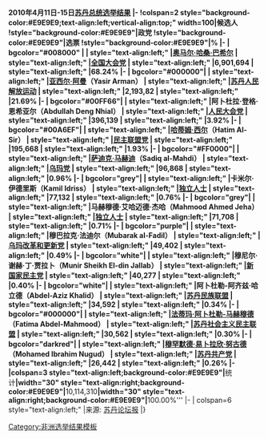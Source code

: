 {{electiontable|2010年苏丹}}'''2010年4月11日-15日[[苏丹总统]][[2010年苏丹大选|选举结果]]
|-
!colspan=2 style="background-color:#E9E9E9;text-align:left;vertical-align:top;" width=100|候选人
!style="background-color:#E9E9E9"|政党
!style="background-color:#E9E9E9"|选票
!style="background-color:#E9E9E9"|%
|-
| bgcolor="#008000" |
| style="text-align:left;" |[[奥马尔·巴希尔|奥马尔·哈桑·巴希尔]]
| style="text-align:left;" |[[全国大会党 (苏丹)|全国大会党]]
| style="text-align:left;" |6,901,694
| style="text-align:left;" |68.24%
|-
| bgcolor="#000000"|
| style="text-align:left;" |[[亚西尔·阿曼]]（Yasir Arman）
| style="text-align:left;" |[[苏丹人民解放运动]]
| style="text-align:left;" |2,193,82
| style="text-align:left;" |21.69%
|-
| bgcolor="#00FF66"|
| style="text-align:left;" |阿卜杜拉·登格·恩希亚尔（Abdullah Deng Nhial）
| style="text-align:left;" |[[人民大会党 (苏丹)|人民大会党]]
| style="text-align:left;" |396,139
| style="text-align:left;" |3.92%
|-
| bgcolor="#00A6EF"|
| style="text-align:left;" |[[哈蒂姆·西尔]]（Hatim Al-Sir）
| style="text-align:left;" |[[民主联盟党 (苏丹)|民主联盟党]]
| style="text-align:left;" |195,668
| style="text-align:left;" |1.93%
|-
| bgcolor="#FF0000"|
| style="text-align:left;" |[[萨迪克·马赫迪]]（Sadiq al-Mahdi）
| style="text-align:left;" |[[乌玛党 (苏丹)|乌玛党]]
| style="text-align:left;" |96,868
| style="text-align:left;" |0.96%
|-
| bgcolor="grey"|
| style="text-align:left;" |卡米尔·伊德里斯（Kamil Idriss）
| style="text-align:left;" |[[独立人士]]
| style="text-align:left;" |77,132
| style="text-align:left;" |0.76%
|-
| bgcolor="grey"|
| style="text-align:left;" |马赫穆德·艾哈迈德·杰哈（Mahmood Ahmed Jeha）
| style="text-align:left;" |[[独立人士]]
| style="text-align:left;" |71,708
| style="text-align:left;" |0.71%
|-
| bgcolor="purple"|
| style="text-align:left;" |穆巴拉克·法迪尔（Mubarak al-Fadil）
| style="text-align:left;" |[[乌玛改革和更新党]]
| style="text-align:left;" |49,402
| style="text-align:left;" |0.49%
|-
| bgcolor="white"|
| style="text-align:left;" |穆尼尔·谢赫·丁·贾拉卜（Munir Sheikh El-din Jallab）
| style="text-align:left;" |[[新国家民主党]]
| style="text-align:left;" |40,277
| style="text-align:left;" |0.40%
|-
| bgcolor="white"|
| style="text-align:left;" |阿卜杜勒-阿齐兹·哈立德（Abdel-Aziz Khalid）
| style="text-align:left;" |[[苏丹民族联盟]]
| style="text-align:left;" |34,592
| style="text-align:left;" |0.34%
|-
| bgcolor="#000000"|
| style="text-align:left;" |[[法蒂玛·阿卜杜勒-马赫穆德]]（Fatima Abdel-Mahmood）
| style="text-align:left;" |[[苏丹社会主义民主联盟]]
| style="text-align:left;" |30,562
| style="text-align:left;" |0.30%
|-
| bgcolor="darkred"|
| style="text-align:left;" |[[穆罕默德·易卜拉欣·努古德]]（Mohamed Ibrahim Nugud）
| style="text-align:left;" |[[苏丹共产党]]
| style="text-align:left;" |26,442
| style="text-align:left;" |0.26%
|-
|colspan=3 style="text-align:left;background-color:#E9E9E9"|'''统计''' 
|width="30" style="text-align:right;background-color:#E9E9E9"|'''10,114,310'''
|width="30" style="text-align:right;background-color:#E9E9E9"|'''100.00%'''
|-
| colspan=6 style="text-align:left;" |来源: [http://www.sudantribune.com/spip.php?article34901 苏丹论坛报]
|}<noinclude>

[[Category:非洲选举结果模板]]
</noinclude>